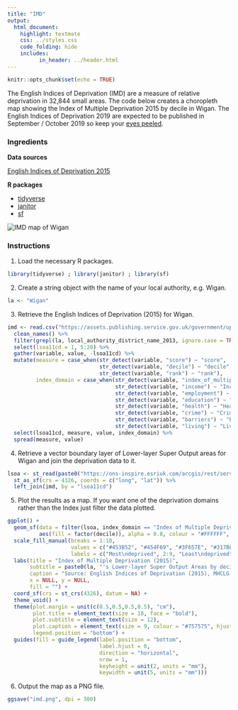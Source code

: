 ```yaml
---
title: "IMD"
output:
  html_document:
    highlight: textmate
    css: ../styles.css
    code_folding: hide
    includes:
          in_header: ../header.html
---
```


```r
knitr::opts_chunk$set(echo = TRUE)
```

The English Indices of Deprivation (IMD) are a measure of relative deprivation in 32,844 small areas. The code below creates a choropleth map showing the Index of Multiple Deprivation 2015 by decile in Wigan. The English Indices of Deprivation 2019 are expected to be published in September / October 2019 so keep your <a href="https://www.gov.uk/government/statistics/english-indices-of-deprivation-2019" target="_blank">eyes peeled</a>.

<h3>Ingredients</h3>  
<div class = "row">

<div class = "col-md-4">
<strong>Data sources</strong>
<p><a href="https://www.gov.uk/government/statistics/english-indices-of-deprivation-2015" target="_blank">English Indices of Deprivation 2015</a></p>
</div>

<div class = "col-md-4">
<strong>R packages</strong>
<ul>
  <li><a href="https://cran.r-project.org/web/packages/tidyverse/index.html" target="_blank">tidyverse</a></li>
  <li><a href="https://cran.r-project.org/web/packages/janitor/index.html" target="_blank">janitor</a></li>
  <li><a href="https://cran.r-project.org/web/packages/sf/index.html" target="_blank">sf</a></li>
</ul>
</div>

<div class = "col-md-4">
<img src="img/imd.png" alt="IMD map of Wigan">
</div>
</div>

### Instructions

<!-- Load the R packages first -->
1. Load the necessary R packages.
```r
library(tidyverse) ; library(janitor) ; library(sf)
```

2. Create a string object with the name of your local authority, e.g. Wigan.
```r
la <- "Wigan"
```

3. Retrieve the English Indices of Deprivation (2015) for Wigan.
```r
imd <- read.csv("https://assets.publishing.service.gov.uk/government/uploads/system/uploads/attachment_data/file/467774/File_7_ID_2015_All_ranks__deciles_and_scores_for_the_Indices_of_Deprivation__and_population_denominators.csv") %>% 
  clean_names() %>% 
  filter(grepl(la, local_authority_district_name_2013, ignore.case = TRUE)) %>% 
  select(lsoa11cd = 1, 5:28) %>% 
  gather(variable, value, -lsoa11cd) %>% 
  mutate(measure = case_when(str_detect(variable, "score") ~ "score", 
                             str_detect(variable, "decile") ~ "decile", 
                             str_detect(variable, "rank") ~ "rank"),
         index_domain = case_when(str_detect(variable, "index_of_multiple_deprivation") ~ "Index of Multiple Deprivation", 
                                  str_detect(variable, "income") ~ "Income", 
                                  str_detect(variable, "employment") ~ "Employment",
                                  str_detect(variable, "education") ~ "Education, Skills and Training",
                                  str_detect(variable, "health") ~ "Health Deprivation and Disability",
                                  str_detect(variable, "crime") ~ "Crime",
                                  str_detect(variable, "barriers") ~ "Barriers to Housing and Services",
                                  str_detect(variable, "living") ~ "Living Environment")) %>% 
  select(lsoa11cd, measure, value, index_domain) %>% 
  spread(measure, value)
```

4. Retrieve a vector boundary layer of Lower-layer Super Output areas for Wigan and join the deprivation data to it.
```r
lsoa <- st_read(paste0("https://ons-inspire.esriuk.com/arcgis/rest/services/Census_Boundaries/Lower_Super_Output_Areas_December_2011_Boundaries/MapServer/2/query?where=UPPER(lsoa11nm)%20like%20'%25", URLencode(toupper(la), reserved = TRUE), "%25'&outFields=*&outSR=4326&f=geojson")) %>% 
  st_as_sf(crs = 4326, coords = c("long", "lat")) %>% 
  left_join(imd, by = "lsoa11cd")
```

5. Plot the results as a map. If you want one of the deprivation domains rather than the Index just filter the data plotted.
```r
ggplot() +
  geom_sf(data = filter(lsoa, index_domain == "Index of Multiple Deprivation"), 
          aes(fill = factor(decile)), alpha = 0.8, colour = "#FFFFFF", size = 0.2) +
  scale_fill_manual(breaks = 1:10,
                    values = c("#453B52", "#454F69", "#3F657E", "#317B8D", "#239296", "#26A898", "#43BD93", "#6AD189", "#98E37D", "#CAF270"),
                    labels = c("Most\ndeprived", 2:9, "Least\ndeprived")) +
  labs(title = "Index of Multiple Deprivation (2015)",
       subtitle = paste0(la, "'s Lower-layer Super Output Areas by decile"),
       caption = "Source: English Indices of Deprivation (2015), MHCLG \n Contains Ordnance Survey data © Crown copyright and database right 2019",
       x = NULL, y = NULL,
       fill = "") +
  coord_sf(crs = st_crs(4326), datum = NA) +
  theme_void() +
  theme(plot.margin = unit(c(0.5,0.5,0.5,0.5), "cm"),
        plot.title = element_text(size = 18, face = "bold"),
        plot.subtitle = element_text(size = 12),
        plot.caption = element_text(size = 9, colour = "#757575", hjust = 1, margin = margin(t = 15)),
        legend.position = "bottom") +
  guides(fill = guide_legend(label.position = "bottom", 
                             label.hjust = 0,
                             direction = "horizontal",
                             nrow = 1,
                             keyheight = unit(2, units = "mm"), 
                             keywidth = unit(5, units = "mm")))
```

6. Output the map as a PNG file.
```r
ggsave("imd.png", dpi = 300)
```

<br /><br />